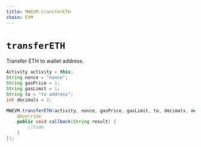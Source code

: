 ```yaml
---
title: MWEVM.transferETH
chain: EVM
---
```


# `transferETH`
Transfer ETH to wallet address.

```java
Activity activity = this;
String nonce = "nonce";
String gasPrice = 1;
String gasLimit = 1;
String to = "to address";
int decimals = 2;

MWEVM.transferETH(activity, nonce, gasPrice, gasLimit, to, decimals, new MirrorCallback() {
    @Override
    public void callback(String result) {
        //todo
    }
});
```
